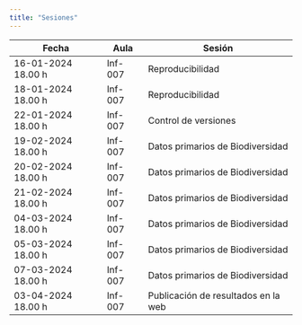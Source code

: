 ```yaml
---
title: "Sesiones"
---
```


| Fecha              | Aula    | Sesión                              |
|--------------------|---------|-------------------------------------|
| 16-01-2024 18.00 h | Inf-007 | Reproducibilidad                    |
| 18-01-2024 18.00 h | Inf-007 | Reproducibilidad                    |
| 22-01-2024 18.00 h | Inf-007 | Control de versiones                |
| 19-02-2024 18.00 h | Inf-007 | Datos primarios de Biodiversidad    |
| 20-02-2024 18.00 h | Inf-007 | Datos primarios de Biodiversidad    |
| 21-02-2024 18.00 h | Inf-007 | Datos primarios de Biodiversidad    |
| 04-03-2024 18.00 h | Inf-007 | Datos primarios de Biodiversidad    |
| 05-03-2024 18.00 h | Inf-007 | Datos primarios de Biodiversidad    |
| 07-03-2024 18.00 h | Inf-007 | Datos primarios de Biodiversidad    |
| 03-04-2024 18.00 h | Inf-007 | Publicación de resultados en la web |
